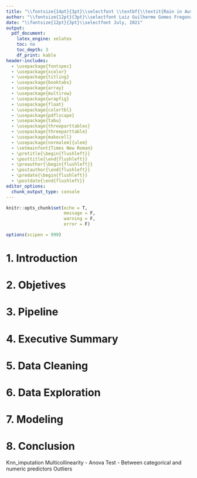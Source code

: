```yaml
---
title: "\\fontsize{14pt}{3pt}\\selectfont \\textbf{\\textit{Rain in Australia - Kaggle Open Source Dataset}}"
author: "\\fontsize{12pt}{3pt}\\selectfont Luiz Guilherme Gomes Fregona"
date: "\\fontsize{12pt}{3pt}\\selectfont July, 2021"
output: 
  pdf_document:
    latex_engine: xelatex
    toc: no
    toc_depth: 3
    df_print: kable
header-includes:
  - \usepackage{fontspec}
  - \usepackage{xcolor}
  - \usepackage{titling}
  - \usepackage{booktabs}
  - \usepackage{array}
  - \usepackage{multirow}
  - \usepackage{wrapfig}
  - \usepackage{float}
  - \usepackage{colortbl}
  - \usepackage{pdflscape}
  - \usepackage{tabu}
  - \usepackage{threeparttablex}
  - \usepackage{threeparttable}
  - \usepackage{makecell}
  - \usepackage[normalem]{ulem}
  - \setmainfont{Times New Roman}
  - \pretitle{\begin{flushleft}}
  - \posttitle{\end{flushleft}}  
  - \preauthor{\begin{flushleft}}
  - \postauthor{\end{flushleft}}  
  - \predate{\begin{flushleft}}
  - \postdate{\end{flushleft}}  
editor_options: 
  chunk_output_type: console
---
```

\newpage
\thispagestyle{empty}
\mbox{}

\tableofcontents
\thispagestyle{plain}

\newpage
\thispagestyle{empty}
\mbox{}

```r
knitr::opts_chunk$set(echo = T,
                      message = F,
                      warning = F,
                      error = F)
```

```r
options(scipen = 999)
```

# 1. Introduction


# 2. Objetives



# 3. Pipeline

\newpage

# 4. Executive Summary


\newpage

# 5. Data Cleaning


\newpage

# 6. Data Exploration

\newpage

# 7. Modeling


# 8. Conclusion

Knn_imputation
Multicollinearity - Anova Test - Between categorical and numeric predictors
Outliers